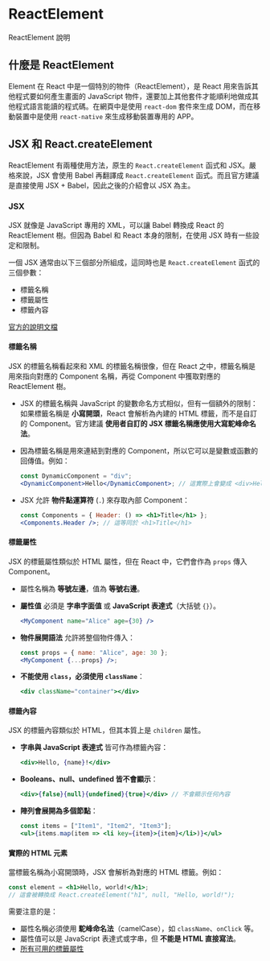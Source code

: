 # ReactElement

ReactElement 說明

## 什麼是 ReactElement

Element 在 React 中是一個特別的物件（ReactElement），是 React 用來告訴其他程式要如何產生畫面的 JavaScript 物件，還要加上其他套件才能順利地做成其他程式語言能讀的程式碼。在網頁中是使用 `react-dom` 套件來生成 DOM，而在移動裝置中是使用 `react-native` 來生成移動裝置專用的 APP。

## JSX 和 React.createElement

ReactElement 有兩種使用方法，原生的 `React.createElement` 函式和 JSX。嚴格來說，JSX 會使用 Babel 再翻譯成 `React.createElement` 函式。而且官方建議是直接使用 JSX + Babel，因此之後的介紹會以 JSX 為主。

### JSX

JSX 就像是 JavaScript 專用的 XML，可以讓 Babel 轉換成 React 的 ReactElement 樹。但因為 Babel 和 React 本身的限制，在使用 JSX 時有一些設定和限制。

一個 JSX 通常由以下三個部分所組成，這同時也是 `React.createElement` 函式的三個參數：

- 標籤名稱
- 標籤屬性
- 標籤內容

[官方的說明文檔](https://reactjs.org/docs/jsx-in-depth.html)

#### 標籤名稱

JSX 的標籤名稱看起來和 XML 的標籤名稱很像，但在 React 之中，標籤名稱是用來指向對應的 Component 名稱，再從 Component 中獲取對應的 ReactElement 樹。

- JSX 的標籤名稱與 JavaScript 的變數命名方式相似，但有一個額外的限制：如果標籤名稱是 **小寫開頭**，React 會解析為內建的 HTML 標籤，而不是自訂的 Component。官方建議 **使用者自訂的 JSX 標籤名稱應使用大寫駝峰命名法**。
- 因為標籤名稱是用來連結到對應的 Component，所以它可以是變數或函數的回傳值。例如：
  
  ```jsx
  const DynamicComponent = "div";
  <DynamicComponent>Hello</DynamicComponent>; // 這實際上會變成 <div>Hello</div>
  ```

- JSX 允許 **物件點運算符** (`.`) 來存取內部 Component：
  
  ```jsx
  const Components = { Header: () => <h1>Title</h1> };
  <Components.Header />; // 這等同於 <h1>Title</h1>
  ```

#### 標籤屬性

JSX 的標籤屬性類似於 HTML 屬性，但在 React 中，它們會作為 `props` 傳入 Component。

- 屬性名稱為 **等號左邊**，值為 **等號右邊**。
- **屬性值** 必須是 **字串字面值** 或 **JavaScript 表達式**（大括號 `{}`）。

  ```jsx
  <MyComponent name="Alice" age={30} />
  ```

- **物件展開語法** 允許將整個物件傳入：

  ```jsx
  const props = { name: "Alice", age: 30 };
  <MyComponent {...props} />;
  ```

- **不能使用 `class`，必須使用 `className`**：

  ```jsx
  <div className="container"></div>
  ```

#### 標籤內容

JSX 的標籤內容類似於 HTML，但其本質上是 `children` 屬性。

- **字串與 JavaScript 表達式** 皆可作為標籤內容：

  ```jsx
  <div>Hello, {name}!</div>
  ```

- **Booleans、null、undefined 皆不會顯示**：

  ```jsx
  <div>{false}{null}{undefined}{true}</div> // 不會顯示任何內容
  ```

- **陣列會展開為多個節點**：

  ```jsx
  const items = ["Item1", "Item2", "Item3"];
  <ul>{items.map(item => <li key={item}>{item}</li>)}</ul>
  ```

#### 實際的 HTML 元素

當標籤名稱為小寫開頭時，JSX 會解析為對應的 HTML 標籤。例如：

```jsx
const element = <h1>Hello, world!</h1>;
// 這會被轉換成 React.createElement("h1", null, "Hello, world!");
```

需要注意的是：

- 屬性名稱必須使用 **駝峰命名法**（camelCase），如 `className`、`onClick` 等。
- 屬性值可以是 JavaScript 表達式或字串，但 **不能是 HTML 直接寫法**。
- [所有可用的標籤屬性](https://reactjs.org/docs/dom-elements.html)
